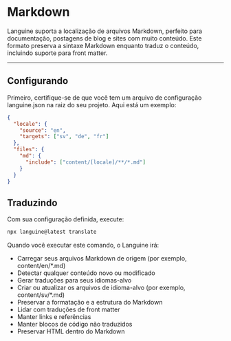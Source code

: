 # Markdown

Languine suporta a localização de arquivos Markdown, perfeito para documentação, postagens de blog e sites com muito conteúdo. Este formato preserva a sintaxe Markdown enquanto traduz o conteúdo, incluindo suporte para front matter.

---

## Configurando

Primeiro, certifique-se de que você tem um arquivo de configuração languine.json na raiz do seu projeto. Aqui está um exemplo:

```json
{
  "locale": {
    "source": "en",
    "targets": ["sv", "de", "fr"]
  },
  "files": {
    "md": {
      "include": ["content/[locale]/**/*.md"]
    }
  }
}
```

## Traduzindo

Com sua configuração definida, execute:

```bash
npx languine@latest translate
```

Quando você executar este comando, o Languine irá:

- Carregar seus arquivos Markdown de origem (por exemplo, content/en/*.md)
- Detectar qualquer conteúdo novo ou modificado
- Gerar traduções para seus idiomas-alvo
- Criar ou atualizar os arquivos de idioma-alvo (por exemplo, content/sv/*.md)
- Preservar a formatação e a estrutura do Markdown
- Lidar com traduções de front matter
- Manter links e referências
- Manter blocos de código não traduzidos
- Preservar HTML dentro do Markdown
